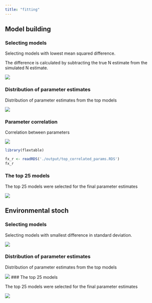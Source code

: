 ```yaml
---
title: "fitting"
---
```


## Model building

### Selecting models

Selecting models with lowest mean squared difference.

The difference is calculated by subtracting the true N estimate from the simulated N estimate.

![](./figures/validation_models_mean_squred_diff.png)

### Distribution of parameter estimates

Distribution of parameter estimates from the top models

![](./figures/validation_parameter_estimation.png)

### Parameter correlation

Correlation between parameters

![](./figures/validation_parameter_correlation.png)

```r
library(flextable)

fx_r <- readRDS('./output/top_correlated_params.RDS')
fx_r

```

### The top 25 models

The top 25 models were selected for the final parameter estimates

![](./figures/validation_models_runs.png)

## Environmental stoch

### Selecting models

Selecting models with smallest difference in standard deviation.

![](./figures/environmental_models_sd_diff.png)

### Distribution of parameter estimates

Distribution of parameter estimates from the top models

![](./figures/environmental_parameter_estimation.png) \### The top 25 models

The top 25 models were selected for the final parameter estimates

![](./figures/environmental_models_runs.png)

